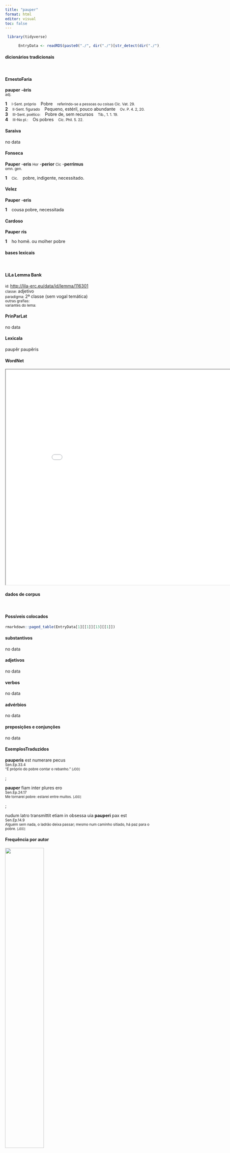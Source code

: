 ```yaml
---
title: "pauper"
format: html
editor: visual
toc: false
---
```



```r
 library(tidyverse) 

      EntryData <- readRDS(paste0("./", dir("./")[str_detect(dir("./"), "_xx112-97-117-112-101-114xx_.rds")]))

```


#### dicionários tradicionais

&emsp;




::: panel-tabset

#### ErnestoFaria

<b>pauper</b> <b>-èris</b> <br> <small>adj.</small> <br> <small></small>   <p> <b>1</b> &ensp; <small>I-Sent. próprio</small> &ensp; Pobre &ensp; <small>referindo-se a pessoas ou coisas Cíc. Vat. 29.</small> <br> <b>2</b> &ensp; <small>II-Sent. figurado</small> &ensp; Pequeno, estéril, pouco abundante &ensp; <small>Ov. P. 4. 2, 20.</small> <br> <b>3</b> &ensp; <small>III-Sent. poético:</small> &ensp; Pobre de, sem recursos &ensp; <small>Tib., 1. 1. 19.</small> <br> <b>4</b> &ensp; <small>III-No pl.:</small> &ensp; Os pobres &ensp; <small>Cíc. Phil. 5. 22.</small> </p>




#### Saraiva

no data




#### Fonseca

<b>Pauper</b> -<b>eris</b> <small>Hor</small> -<b>perior</b> <small>Cic</small> -<b>perrimus</b> <br> <small>omn. gen.</small>   <p> <b>1</b> &ensp; <small>Cic.</small> &ensp; pobre, indigente, necessitado. </p>




#### Velez

<b>Pauper</b> -<b>eris</b>   <p> <b>1</b> &ensp; cousa pobre, necessitada </p>




#### Cardoso

<b>Pauper</b> <b>ris</b>   <p> <b>1</b> &ensp; ho homẽ. ou molher pobre </p>


:::



#### bases lexicais

&emsp;






::: panel-tabset

#### LiLa Lemma Bank

<small> id: </small> <a href=' http://lila-erc.eu/data/id/lemma/116301 ' target="_blank"> http://lila-erc.eu/data/id/lemma/116301 </a> <br>
<small> classe: </small> adjetivo    <br>
<small> paradigma: </small> 2ª classe (sem vogal temática) <br>
<small> outras grafias: </small>  <br>
<small> variantes do lema: </small>  <br>





#### PrinParLat

no data




#### Lexicala

paupĕr 
 paupĕris




#### WordNet

<iframe width='900' height='700' src='Media/Tree__xx112-97-117-112-101-114xx__sem_type_lexemes_pt.html'>

</iframe>


:::



#### dados de corpus

&emsp;




::: panel-tabset

#### Possíveis colocados

```r

rmarkdown::paged_table(EntryData[1][[1]][13][[1]])

```


#### substantivos

no data




#### adjetivos

no data




#### verbos

no data




#### advérbios

no data




#### preposições e conjunções

no data


:::



::: panel-tabset

#### ExemplosTraduzidos

<p> <b>pauperis</b> est numerare pecus <br> <small> Sen.Ep.33.4 <br> “É próprio do pobre contar o rebanho.” <small> [JDD] </small> </small> </p>
; <p> <b>pauper</b> fiam inter plures ero <br> <small> Sen.Ep.24.17 <br> Me tornarei pobre: estarei entre muitos. <small> [JDD] </small> </small> </p>
; <p> nudum latro transmittit etiam in obsessa uia <b>pauperi</b> pax est <br> <small> Sen.Ep.14.9 <br> Alguém sem nada, o ladrão deixa passar; mesmo num caminho sitiado, há paz para o pobre. <small> [JDD] </small> </small> </p>





#### Frequência por autor

![](./Media/barchart__xx112-97-117-112-101-114xx__lemma_BY_author_Frequencies.webp){width=50% fig-alt='This charts plots the frequency of lemma by author_Frequencies. The Seneca subcorpus registers the highest normalized frequency, with the value of 4.48 and an absolute frequency of 24. The Horatius subcorpus follows, with a normalized frequency of 4.44 and an absolute frequency of 5. the subcorpus with the least normalized frequency is Caesar with the normalized value of 0 and an absolute freqeuncy of 0. here are all the values: subcorpus: Caesar ; normalized frequency: 0 ; absolute frequency: 0. subcorpus: Cicero ; normalized frequency: 0 ; absolute frequency: 0. subcorpus: Horatius ; normalized frequency: 5 ; absolute frequency: 4.44010301038984. subcorpus: Ovidius ; normalized frequency: 0 ; absolute frequency: 0. subcorpus: Phaedrus ; normalized frequency: 2 ; absolute frequency: 3.0362835888872. subcorpus: Sallustius ; normalized frequency: 0 ; absolute frequency: 0. subcorpus: Seneca ; normalized frequency: 24 ; absolute frequency: 4.47919971631735. subcorpus: Suetonius ; normalized frequency: 0 ; absolute frequency: 0. subcorpus: Tacitus ; normalized frequency: 1 ; absolute frequency: 3.43288705801579. subcorpus: Vergilius ; normalized frequency: 0 ; absolute frequency: 0. subcorpus: Hieronymus ; normalized frequency: 0 ; absolute frequency: 0'}




#### Frequência por gênero

![](./Media/barchart__xx112-97-117-112-101-114xx__lemma_BY_genre_Frequencies.webp){width=50% fig-alt='This charts plots the frequency of lemma by genre_Frequencies. The Poesia.lírica subcorpus registers the highest normalized frequency, with the value of 4.21 and an absolute frequency of 5. The Prosa.filosófica subcorpus follows, with a normalized frequency of 3.95 and an absolute frequency of 24. the subcorpus with the least normalized frequency is Prosa.oratória with the normalized value of 0 and an absolute freqeuncy of 0. here are all the values: subcorpus: Prosa.histórica ; normalized frequency: 1 ; absolute frequency: 0.243433384454344. subcorpus: Prosa.filosófica ; normalized frequency: 24 ; absolute frequency: 3.9538063623334. subcorpus: Prosa.oratória ; normalized frequency: 0 ; absolute frequency: 0. subcorpus: Prosa.epistolográfica ; normalized frequency: 0 ; absolute frequency: 0. subcorpus: Poesia.lírica ; normalized frequency: 5 ; absolute frequency: 4.20627576343905. subcorpus: Poesia.didática ; normalized frequency: 2 ; absolute frequency: 1.69649673424379. subcorpus: Poesia.trágica ; normalized frequency: 0 ; absolute frequency: 0. subcorpus: Poesia.épica ; normalized frequency: 0 ; absolute frequency: 0. subcorpus: Prosa.ficcional ; normalized frequency: 0 ; absolute frequency: 0'}




#### Frequência por século

![](./Media/barchart__xx112-97-117-112-101-114xx__lemma_BY_period_Frequencies.webp){width=50% fig-alt='This charts plots the frequency of lemma by period_Frequencies. The I.d.C. subcorpus registers the highest normalized frequency, with the value of 3.98 and an absolute frequency of 26. The I.d.C. subcorpus follows, with a normalized frequency of 3.98 and an absolute frequency of 26. the subcorpus with the least normalized frequency is IV.d.C. with the normalized value of 0 and an absolute freqeuncy of 0. here are all the values: subcorpus: I.a.C. ; normalized frequency: 5 ; absolute frequency: 0.232720502676286. subcorpus: I.d.C. ; normalized frequency: 26 ; absolute frequency: 3.97735964509714. subcorpus: II.d.C. ; normalized frequency: 1 ; absolute frequency: 2.61780104712042. subcorpus: IV.d.C. ; normalized frequency: 0 ; absolute frequency: 0'}


:::

